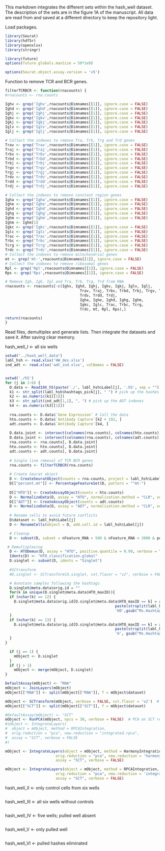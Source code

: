 This markdown integrates the different sets within the hash_well dataset.
The description of the sets are in the figure 1A of the manuscript.
All data are read from and saved at a different directory to keep the repository light.

Load packages.
```r
library(Seurat)
library(hdf5r)
library(openxlsx)
library(stringr)

library(future)
options(future.globals.maxSize = 50*1e9)

options(Seurat.object.assay.version = 'v5')
```

Function to remove TCR and BCR genes.
```r
filterTCRBCR <- function(rnacounts) {
#rnacounts <- rna.counts

Ighv <- grep('Ighv',rnacounts@Dimnames[[1]], ignore.case = FALSE)
Ighd <- grep('Ighd',rnacounts@Dimnames[[1]], ignore.case = FALSE)
Ighj <- grep('Ighj',rnacounts@Dimnames[[1]], ignore.case = FALSE)
Igkv <- grep('Igkv',rnacounts@Dimnames[[1]], ignore.case = FALSE)
Igkj <- grep('Igkj',rnacounts@Dimnames[[1]], ignore.case = FALSE)
Iglv <- grep('Iglv',rnacounts@Dimnames[[1]], ignore.case = FALSE)
Iglj <- grep('Iglj',rnacounts@Dimnames[[1]], ignore.case = FALSE)

# Collect the indexes to remove Tra, Trb, Trg and Trd genes
Trav <- grep('Trav',rnacounts@Dimnames[[1]], ignore.case = FALSE)
Traj <- grep('Traj',rnacounts@Dimnames[[1]], ignore.case = FALSE)
Trbv <- grep('Trbv',rnacounts@Dimnames[[1]], ignore.case = FALSE)
Trbd <- grep('Trbd',rnacounts@Dimnames[[1]], ignore.case = FALSE)
Trbj <- grep('Trbj',rnacounts@Dimnames[[1]], ignore.case = FALSE)
Trgv <- grep('Trgv',rnacounts@Dimnames[[1]], ignore.case = FALSE)
Trgj <- grep('Trgj',rnacounts@Dimnames[[1]], ignore.case = FALSE)
Trdv <- grep('Trdv',rnacounts@Dimnames[[1]], ignore.case = FALSE)
Trdd <- grep('Trdd',rnacounts@Dimnames[[1]], ignore.case = FALSE)
Trdj <- grep('Trdj',rnacounts@Dimnames[[1]], ignore.case = FALSE)

# Collect the indexes to remove constant region genes
Igha <- grep('Igha',rnacounts@Dimnames[[1]], ignore.case = FALSE)
Ighe <- grep('Ighe',rnacounts@Dimnames[[1]], ignore.case = FALSE)
Ighd <- grep('Ighd',rnacounts@Dimnames[[1]], ignore.case = FALSE)
Ighg <- grep('Ighg',rnacounts@Dimnames[[1]], ignore.case = FALSE)
Ighm <- grep('Ighm',rnacounts@Dimnames[[1]], ignore.case = FALSE)
Ighm <- Ighm[1]
Igkc <- grep('Igkc',rnacounts@Dimnames[[1]], ignore.case = FALSE)
Iglc <- grep('Iglc',rnacounts@Dimnames[[1]], ignore.case = FALSE)
Trac <- grep('Trac',rnacounts@Dimnames[[1]], ignore.case = FALSE)
Trbc <- grep('Trbc',rnacounts@Dimnames[[1]], ignore.case = FALSE)
Tcrg <- grep('Tcrg',rnacounts@Dimnames[[1]], ignore.case = FALSE)
Trdc <- grep('Trdc',rnacounts@Dimnames[[1]], ignore.case = FALSE)
# Collect the indexes to remove mitochondrial genes
mt <- grep('mt-',rnacounts@Dimnames[[1]], ignore.case = FALSE)
# Collect the indexes to remove ribosomal genes
Rpl <- grep('Rpl',rnacounts@Dimnames[[1]], ignore.case = FALSE)
Rps <- grep('Rps',rnacounts@Dimnames[[1]], ignore.case = FALSE)

# Remove Igh, Igk, Igl and Tra, Trb, Trg, Trd from RNA
rnacounts <- rnacounts[-c(Ighv, Ighd, Ighj, Igkv, Igkj, Iglv, Iglj,
                                  Trav, Traj, Trbv, Trbd, Trbj, Trgv, Trgj, 
                                  Trdv, Trdd, Trdj,
                                  Igha, Ighe, Ighd, Ighg, Ighm, 
                                  Igkc, Iglc, Trac, Trbc, Tcrg, 
                                  Trdc, mt, Rpl, Rps),]

return(rnacounts)
}
```

Read files, demultiplex and generate lists.
Then integrate the datasets and save it. After saving clear memory.

hash_well_I <- all six wells 
```r
setwd("../hash_well_data")
labl_hsh <- read.xlsx('HW_des.xlsx')
ind_adt <- read.xlsx('adt_ind.xlsx', colNames = FALSE)


setwd('./h5')
for (j in 1:6) {
  D.data <- Read10X_h5(paste('./', labl_hsh$Label[j], '.h5', sep = ""))
  k1 <- str_split(labl_hsh$hashtags_pick[j], " ") # pick up the hashes
  k2 <- as.numeric(k1[[1]])
  k3 <- str_split(ind_adt[1,1], ", ") # pick up the ADT indexes
  k4 <- as.numeric(k3[[1]])
 
  rna.counts <- D.data$`Gene Expression` # Call the data
  hto.counts <- D.data$`Antibody Capture`[k2 + 192, ]
  adt.counts <- D.data$`Antibody Capture`[k4, ]
 
  D.data.joint <- intersect(colnames(rna.counts), colnames(hto.counts)) # Make sure overlapping counts
  D.data.joint <- intersect(colnames(rna.counts), colnames(adt.counts))
  rna.counts <- rna.counts[, D.data.joint]
  hto.counts <- hto.counts[, D.data.joint]
  adt.counts <- adt.counts[, D.data.joint]
  
  # Single line removal of TCR BCR genes
  rna.counts <- filterTCRBCR(rna.counts)
  
  # Create Seurat object
  D <- CreateSeuratObject(counts = rna.counts, project = labl_hsh$Label[j], assay = "RNA") # Seurat object
  D[["percent.mt"]] <- PercentageFeatureSet(D, pattern = "^mt-")
 
  D[["HTO"]] <- CreateAssayObject(counts = hto.counts)
  D <- NormalizeData(D, assay = "HTO", normalization.method = "CLR", verbose = FALSE) # Normalise the HTO
  D[["ADT"]] <- CreateAssayObject(counts = adt.counts)
  D <- NormalizeData(D, assay = "ADT", normalization.method = "CLR", verbose = TRUE) # NOrmalise ADT
  
  # Rename cells to avoid future conflicts
  D$dataset <- labl_hsh$Label[j]
  D <- RenameCells(object = D, add.cell.id = labl_hsh$Label[j])

  # Cleanup
  D <- subset(D, subset = nFeature_RNA > 500 & nFeature_RNA < 3000 & percent.mt < 2.5 & nCount_RNA < 20000)

 # Demultiplexing
  D <- HTODemux(D, assay = "HTO", positive.quantile = 0.99, verbose = TRUE) # Demultiplex
  Idents(D) <- "HTO_classification.global"
  D.singlet <- subset(D, idents = "Singlet")
  
  #SCtransform
  #D.singlet <- SCTransform(D.singlet, vst.flavor = "v2", verbose = FALSE)

  # Annotate samples following the hashtags
  D.singlet@meta.data$orig.id = ""
  for(k in unique(D.singlet@meta.data$HTO_maxID)){
  if (nchar(k) == 12) {
    D.singlet@meta.data$orig.id[D.singlet@meta.data$HTO_maxID == k] = as.character(
                                                  paste(strsplit(labl_hsh[j,1], split = "_")[[1]][2], 
                                                  'H0',gsub("Ms.Hashtag-", "", k), sep = ""))
  }
  if (nchar(k) == 13) {
    D.singlet@meta.data$orig.id[D.singlet@meta.data$HTO_maxID == k] = as.character(
                                                  paste(strsplit(labl_hsh[j,1], split = "_")[[1]][2], 
                                                  'H', gsub("Ms.Hashtag-", "", k), sep = ""))
  }
}

  if (j == 1) {
    mObject <- D.singlet
  }
  if (j > 1)
    mObject <- merge(mObject, D.singlet)
}

DefaultAssay(mObject) <- "RNA"
mObject <- JoinLayers(mObject)
mObject[["RNA"]] <- split(mObject[["RNA"]], f = mObject$dataset)

mObject <- SCTransform(mObject, verbose = FALSE, vst.flavor = 'v2')  # per-layer SCT v2
mObject[["SCT"]] <- split(mObject[["SCT"]], f = mObject$dataset)

#DefaultAssay(mObject) <- "SCT"
mObject <- RunPCA(mObject, npcs = 30, verbose = FALSE)  # PCA on SCT residuals
#iObject <- IntegrateLayers(
#  object = mObject, method = RPCAIntegration,
#  orig.reduction = "pca", new.reduction = "integrated.rpca",
#  assay = "SCT", verbose = FALSE
#)

mObject <- IntegrateLayers(object = mObject, method = HarmonyIntegration,
                       orig.reduction = "pca", new.reduction = 'harmony',
                       assay = "SCT", verbose = FALSE)

mObject <- IntegrateLayers(object = mObject, method = RPCAIntegration,
                       orig.reduction = "pca", new.reduction = 'integrated.rpca',
                       assay = "SCT", verbose = FALSE)
```

hash_well_II <- only control cells from six wells
```r

```

hash_well_III <- all six wells without controls
```r

```

hash_well_IV <- five wells; pulled well absent
```r

```

hash_well_V <- only pulled well
```r

```

hash_well_VI <- pulled hashes eliminated
```r

```







